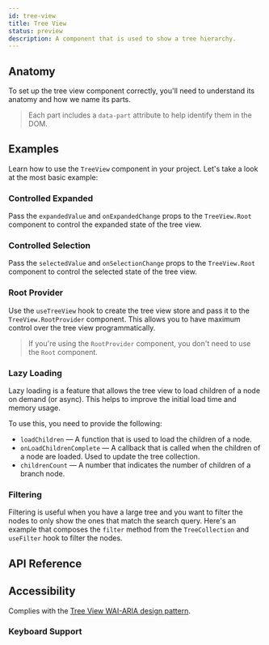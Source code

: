 ```yaml
---
id: tree-view
title: Tree View
status: preview
description: A component that is used to show a tree hierarchy.
---
```


<ComponentPreview id="TreeView" />

## Anatomy

To set up the tree view component correctly, you'll need to understand its anatomy and how we name its parts.

> Each part includes a `data-part` attribute to help identify them in the DOM.

<Anatomy id="tree-view" />

## Examples

Learn how to use the `TreeView` component in your project. Let's take a look at the most basic example:

<Example id="basic" />

### Controlled Expanded

Pass the `expandedValue` and `onExpandedChange` props to the `TreeView.Root` component to control the expanded state of
the tree view.

<Example id="controlled-expanded" />

### Controlled Selection

Pass the `selectedValue` and `onSelectionChange` props to the `TreeView.Root` component to control the selected state of
the tree view.

<Example id="controlled-selected" />

### Root Provider

Use the `useTreeView` hook to create the tree view store and pass it to the `TreeView.RootProvider` component. This
allows you to have maximum control over the tree view programmatically.

<Example id="root-provider" />

> If you're using the `RootProvider` component, you don't need to use the `Root` component.

### Lazy Loading

Lazy loading is a feature that allows the tree view to load children of a node on demand (or async). This helps to
improve the initial load time and memory usage.

To use this, you need to provide the following:

- `loadChildren` — A function that is used to load the children of a node.
- `onLoadChildrenComplete` — A callback that is called when the children of a node are loaded. Used to update the tree
  collection.
- `childrenCount` — A number that indicates the number of children of a branch node.

<Example id="async-loading" />

### Filtering

Filtering is useful when you have a large tree and you want to filter the nodes to only show the ones that match the
search query. Here's an example that composes the `filter` method from the `TreeCollection` and `useFilter` hook to
filter the nodes.

<Example id="filtering" />

## API Reference

<ComponentTypes id="tree-view" />

## Accessibility

Complies with the [Tree View WAI-ARIA design pattern](https://www.w3.org/WAI/ARIA/apg/patterns/treeview/).

### Keyboard Support

<KeyBindingsTable id="tree-view" />
